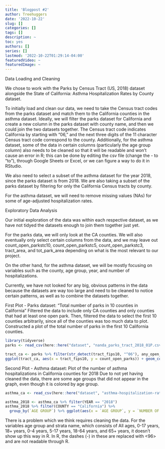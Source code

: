 ```yaml
---
title: 'Blogpost #2'
author: Treehuggers
date: '2022-10-22'
slug: []
categories: []
tags: []
description: ~
toc: yes
authors: []
series: []
lastmod: '2022-10-22T01:29:14-04:00'
featuredVideo: ~
featuredImage: ~
---
```

Data Loading and Cleaning

We chose to work with the Parks by Census Tract (US, 2018) dataset alongside the State of California: Asthma Hospitalization Rates by County dataset.

To initially load and clean our data, we need to take the Census tract codes from the parks dataset and match them to the California counties in the asthma dataset. Ideally, we will filter the parks dataset for California and create a new column in the parks dataset with county name, and then we could join the two datasets together. The Census tract code indicates California by starting with "06," and the next three digits of the 11 character Census tract code correspond to the county. Additionally, for the asthma dataset, some of the data in certain columns (particularly the age group column) also needs to be cleaned so that it will be readable and won't cause an error in R; this can be done by editing the csv file (change the - to "to"), through Google Sheets or Excel, or we can figure a way to do it in RStudio.

We also need to select a subset of the asthma dataset for the year 2018, since the parks dataset is from 2018. We are also taking a subset of the parks dataset by filtering for only the California Census tracts by county.

For the asthma dataset, we will need to remove missing values (NAs) for some of age-adjusted hospitalization rates.

Exploratory Data Analysis

Our initial exploration of the data was within each respective dataset, as we have not tidyed the datasets enough to join them together just yet.

For the parks data, we will only look at the CA counties. We will also eventually only select certain columns from the data, and we may leave out count_open_parkstc10, count_open_parkstc5, count_open_parkstc3, tract_area, and tot_park_area depending on what is the most relevant to our project.

On the other hand, for the asthma dataset, we will be mostly focusing on variables such as the county, age group, year, and number of hospitalizations.

Currently, we have not looked for any big, obvious patterns in the data because the datasets are way too large and need to be cleaned to notice certain patterns, as well as to combine the datasets together.

First Plot - Parks dataset: "Total number of parks in 10 counties in California" Filtered the data to include only CA counties and only counties that had at least one open park. Then, filtered the data to select the first 10 counties arbitrarily, since all of the counties was too much data to plot. Constructed a plot of the total number of parks in the first 10 California counties.

```r
library(tidyverse)
parks <- read_csv(here::here("dataset", "nanda_parks_tract_2018_01P.csv"))

tract_ca <- parks %>% filter(str_detect(tract_fips10, "^06"), any_open_park == 1) %>% head(10)
ggplot(tract_ca, aes(x = tract_fips10, y = count_open_parks)) + geom_col() + labs(title = "Total number of parks in 10 counties in California", x = "county code", y = "number of parks")
```

Second Plot - Asthma dataset: Plot of the number of asthma hospitalizations in California counties for 2018 Due to not yet having cleaned the data, there are some age groups that did not appear in the graph, even though it is colored by age group.

```r
asthma_ca <- read_csv(here::here("dataset", "asthma-hospitalization-rates-by-county-2015_2019.csv"))

asthma_2018 <- asthma_ca %>% filter(YEAR == "2018")
asthma_2018 %>% filter(COUNTY == "California") %>% 
  group_by(`AGE GROUP`) %>% ggplot(aes(x = `AGE GROUP`, y = `NUMBER OF HOSPITALIZATIONS`, fill = `AGE GROUP`)) + geom_col() + labs(x = "AGE GROUP", y = "HOSPITALIZATIONS")
```

There is a problem which we think requires cleaning the data. For the variables age group and strata name, which consists of All ages, 0-17 years, 18+ years, 0-4 years, 5-17 years, 18-64 years, and 65+ years, it doesn't show up this way in R. In R, the dashes (-) in these are replaced with \<96\> and are not readable through R.
